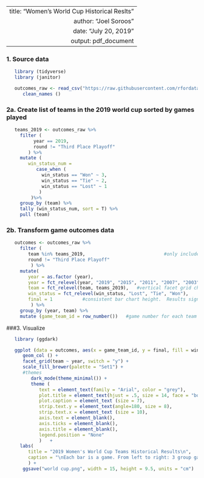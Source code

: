 ----
   title: "Women's World Cup Historical Reslts"
   author: "Joel Soroos"
   date: "July 20, 2019"
   output: pdf_document
---

### 1. Source data
```r

   library (tidyverse)
   library (janitor) 

   outcomes_raw <- read_csv("https://raw.githubusercontent.com/rfordatascience/tidytuesday/master/data/2019/2019-07-09/wwc_outcomes.csv") %>%
      clean_names () 
```
   
   
### 2a. Create list of teams in the 2019 world cup sorted by games played
```r

   teams_2019 <- outcomes_raw %>%
     filter (
          year == 2019,
          round != "Third Place Playoff"
        ) %>%
     mutate (
        win_status_num = 
           case_when (
             win_status == "Won" ~ 3,
             win_status == "Tie" ~ 2,
             win_status == "Lost" ~ 1
            )
         )%>%
     group_by (team) %>%
     tally (win_status_num, sort = T) %>%
     pull (team)
```


### 2b. Transform game outcomes data
```r
 
   outcomes <- outcomes_raw %>%
     filter (
        team %in% teams_2019,                             #only include teams in 2019 World Cup.  
        round != "Third Place Playoff"
         ) %>%
     mutate(
        year = as.factor (year),
        year = fct_relevel(year, "2019", "2015", "2011", "2007", "2003", "1999", "1995", "1991"),  #horizontal facet grid order left to right
        team = fct_relevel(team, teams_2019),   #vertical facet grid chart sort order
        win_status = fct_relevel(win_status, "Lost", "Tie", "Won"),         #bar chart sort order
        final = 1           #consistent bar chart height.  Results signified by color.
         ) %>%
     group_by (year, team) %>%
     mutate (game_team_id = row_number())   #game number for each team within World Cup year.
```


###3.  Visualize
```r

   library (ggdark)

   ggplot (data = outcomes, aes(x = game_team_id, y = final, fill = win_status)) +
      geom_col () +
      facet_grid(team ~ year, switch = "y") +
      scale_fill_brewer(palette = "Set1") +
      #themes
         dark_mode(theme_minimal()) +
         theme (
            text = element_text(family = "Arial", color = "grey"),
            plot.title = element_text(hjust = .5, size = 14, face = "bold"), 
            plot.caption = element_text (size = 7),
            strip.text.y = element_text(angle=180, size = 8),
            strip.text.x = element_text (size = 10),
            axis.text = element_blank(),
            axis.ticks = element_blank(),
            axis.title = element_blank(),
            legend.position = "None"
            )   +
     labs(
        title = "2019 Women's World Cup Teams Historical Results\n",
        caption = "\nEach bar is a game. From left to right: 3 group games, round of 16, quarterfinal, semifinal and final.  Green=win, blue=tie, red=loss. \nSource: data.world via R4DS Tidy Tuesday.   |   Visualization: Joel Soroos @soroosj"
        ) +
      ggsave("world cup.png", width = 15, height = 9.5, units = "cm")
```

